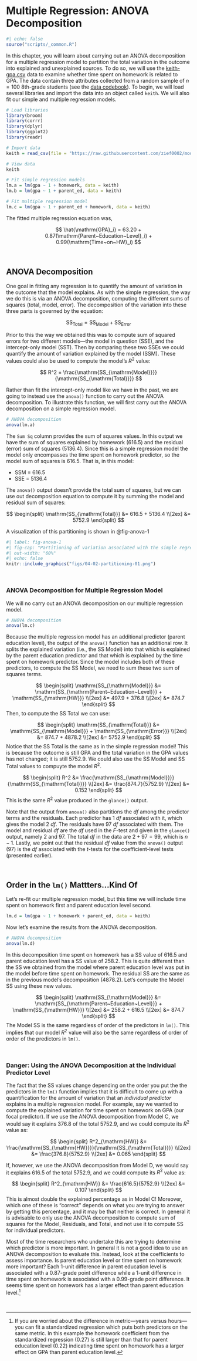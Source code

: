 # Multiple Regression: ANOVA Decomposition {#moremultreg}

```r
#| echo: false
source("scripts/_common.R")
```


In this chapter, you will learn about carrying out an ANOVA decomposition for a multiple regression model to partition the total variation in the outcome into explained and unexplained sources. To do so, we will use the [keith-gpa.csv](https://raw.githubusercontent.com/zief0002/modeling/main/data/keith-gpa.csv) data to examine whether time spent on homework is related to GPA. The data contain three attributes collected from a random sample of $n=100$ 8th-grade students (see the [data codebook](#keith)). To begin, we will load several libraries and import the data into an object called `keith`. We will also fit our simple and multiple regression models.


```r
# Load libraries
library(broom)
library(corrr)
library(dplyr)
library(ggplot2)
library(readr)

# Import data
keith = read_csv(file = "https://raw.githubusercontent.com/zief0002/modeling/main/data/keith-gpa.csv")

# View data
keith

# Fit simple regression models
lm.a = lm(gpa ~ 1 + homework, data = keith)
lm.b = lm(gpa ~ 1 + parent_ed, data = keith)

# Fit multiple regression model
lm.c = lm(gpa ~ 1 + parent_ed + homework, data = keith)
```

The fitted multiple regression equation was,

$$
\hat{\mathrm{GPA}_i} = 63.20 + 0.87(\mathrm{Parent~Education~Level}_i) + 0.99(\mathrm{Time~on~HW}_i)
$$


<br />


## ANOVA Decomposition

One goal in fitting any regression is to quantify the amount of variation in the outcome that the model explains. As with the simple regression, the way we do this is via an ANOVA decomposition, computing the different sums of squares (total, model, error). The decomposition of the variation into these three parts is governed by the equation:

$$
\mathrm{SS_{\mathrm{Total}}} = \mathrm{SS_{\mathrm{Model}}} + \mathrm{SS_{\mathrm{Error}}}
$$

Prior to this the way we obtained this was to compute sum of squared errors for two different models---the model in question (SSE), and the intercept-only model (SST). Then by comparing these two SSEs we could quantify the amount of variation explained by the model (SSM). These values could also be used to compute the model's $R^2$ value:

$$
R^2 = \frac{\mathrm{SS_{\mathrm{Model}}}}{\mathrm{SS_{\mathrm{Total}}}} 
$$

Rather than fit the intercept-only model like we have in the past, we are going to instead use the `anova()` function to carry out the ANOVA decomposition. To illustrate this function, we will first carry out the ANOVA decomposition on a simple regression model.

```r
# ANOVA decomposition
anova(lm.a)
```

The `Sum Sq` column provides the sum of squares values. In this output we have the sum of squares explained by homework (616.5) and the residual (error) sum of squares (5136.4). Since this is a simple regression model the model only encompasses the time spent on homework predictor, so the model sum of squares is 616.5. That is, in this model:

- SSM = 616.5
- SSE = 5136.4


The `anova()` output doesn't provide the total sum of squares, but we can use out decomposition equation to compute it by summing the model and residual sum of squares:

$$
\begin{split}
\mathrm{SS_{\mathrm{Total}}} &= 616.5 + 5136.4 \\[2ex]
&= 5752.9
\end{split}
$$

A visualization of this partitioning is shown in @fig-anova-1


```r
#| label: fig-anova-1
#| fig-cap: "Partitioning of variation associated with the simple regression model using time spent on homework to predict variation in GPA."
#| out-width: "60%"
#| echo: false
knitr::include_graphics("figs/04-02-partitioning-01.png")
```


<br />


### ANOVA Decomposition for Multiple Regression Model

We will no carry out an ANOVA decomposition on our multiple regression model.

```r
# ANOVA decomposition
anova(lm.c)
```

Because the multiple regression model has an additional predictor (parent education level), the output of the `anova()` function has an additional row. It splits the explained variation (i.e., the SS Model) into that which is explained by the parent education predictor and that which is explained by the time spent on homework predictor. Since the model includes both of these predictors, to compute the SS Model, we need to sum these two sum of squares terms.

$$
\begin{split}
\mathrm{SS_{\mathrm{Model}}} &= \mathrm{SS_{\mathrm{Parent~Education~Level}}} + \mathrm{SS_{\mathrm{HW}}} \\[2ex]
&= 497.9 + 376.8 \\[2ex]
&= 874.7
\end{split}
$$
Then, to compute the SS Total we can use:

$$
\begin{split}
\mathrm{SS_{\mathrm{Total}}} &= \mathrm{SS_{\mathrm{Model}}} + \mathrm{SS_{\mathrm{Error}}} \\[2ex]
&= 874.7 + 4878.2 \\[2ex]
&= 5752.9
\end{split}
$$
Notice that the SS Total is the same as in the simple regression model! This is because the outcome is still GPA and the total variation in the GPA values has not changed; it is still 5752.9. We could also use the SS Model and SS Total values to compuyte the model $R^2$.

$$
\begin{split}
R^2 &= \frac{\mathrm{SS_{\mathrm{Model}}}}{\mathrm{SS_{\mathrm{Total}}}} \\[2ex]
&= \frac{874.7}{5752.9} \\[2ex]
&= 0.152
\end{split}
$$
This is the same $R^2$ value produced in the `glance()` output.

:::protip
Note that the output from `anova()` also partitions the *df* among the predictor terms and the residuals. Each predictor has 1 *df* associated with it, which gives the model 2 *df*. The residuals have 97 *df* associated with them. The model and residual *df* are the *df* used in the *F*-test and given in the `glance()` output, namely 2 and 97. The total *df* in the data are $2+97 = 99$, which is $n-1$. Lastly, we point out that the residual *df* value from the `anova()` output (97) is the *df* associated with the *t*-tests for the coefficient-level tests (presented earlier).
:::


<br />


## Order in the `lm()` Mattters...Kind Of

Let's re-fit our multiple regression model, but this time we will include time spent on homework first and parent education level second.

```r
lm.d = lm(gpa ~ 1 + homework + parent_ed, data = keith)
```

Now let's examine the results from the ANOVA decomposition.

```r
# ANOVA decomposition
anova(lm.d)
```

In this decomposition time spent on homework has a SS value of 616.5 and parent education level has a SS value of 258.2. This is quite different than the SS we obtained from the model where parent education level was put in the model before time spent on homework. The residual SS are the same as in the previous model's decomposition (4878.2). Let's compute the Model SS using these new values.

$$
\begin{split}
\mathrm{SS_{\mathrm{Model}}} &= \mathrm{SS_{\mathrm{Parent~Education~Level}}} + \mathrm{SS_{\mathrm{HW}}} \\[2ex]
&= 258.2 + 616.5 \\[2ex]
&= 874.7
\end{split}
$$
The Model SS is the same regardless of order of the predictors in `lm()`. This implies that our model $R^2$ value will also be the same regardless of order of order of the predictors in `lm()`.

<br />


### Danger: Using the ANOVA Decomposition at the Individual Predictor Level

The fact that the SS values change depending on the order you put the the predictors in the `lm()` function implies that it is difficult to come up with a quantification for the amount of variation that an *individual predictor* explains in a multiple regression model. For example, say we wanted to compute the explained variation for time spent on homework on GPA (our focal predictor). If we use the ANOVA decomposition from Model C, we would say it explains 376.8 of the total 5752.9, and we could compute its $R^2$ value as:


$$
\begin{split}
R^2_{\mathrm{HW}} &= \frac{\mathrm{SS_{\mathrm{HW}}}}{\mathrm{SS_{\mathrm{Total}}}} \\[2ex]
&= \frac{376.8}{5752.9} \\[2ex]
&= 0.065
\end{split}
$$

If, however, we use the ANOVA decomposition from Model D, we would say it explains 616.5 of the total 5752.9, and we could compute its $R^2$ value as:


$$
\begin{split}
R^2_{\mathrm{HW}} &= \frac{616.5}{5752.9} \\[2ex]
&= 0.107
\end{split}
$$
This is almost double the explained percentage as in Model C! Moreover, which one of these is "correct" depends on what you are trying to answer by getting this percentage, and it may be that neither is correct. In general it is advisable to only use the ANOVA decomposition to compute sum of squares for the Model, Residuals, and Total, and not use it to compute SS for individual predictors.

:::protip
Most of the time researchers who undertake this are trying to determine which predictor is more important. In general it is not a good idea to use an ANOVA decomposition to evaluate this. Instead, look at the coefficients to assess importance. Is parent education level or time spent on homework more important? Each 1-unit difference in parent education level is associated with a 0.87-grade point difference while a 1-unit difference in time spent on homework is associated with a 0.99-grade point difference. It seems time spent on homework has a larger effect than parent education level.^[If you are worried about the difference in metric---years versus hours---you can fit a standardized regression which puts both predictors on the same metric. In this example the homework coefficient from the standardized regression (0.27) is still larger than that for parent education level (0.22) indicating time spent on homework has a larger effect on GPA than parent education level.]
:::

<!-- ### Hypotheses Tested in the ANOVA Output -->

<!-- The *F*-values given in the `anova()` output do not match the *F*-test given in the `glance()` output. This is because the hypotheses being tested in the `anova()` output are different than that being tested in the `glance()` output. To understand the tests that are being performed, we need to understand how the variation is being partitioned in the model we fitted. The order the predictors in the `anova()` output (which is connected to the order they were included in the `lm()` function) shows this partitioning numerically. We can also create a diagram that shows this partitioning. -->

<!-- ```{r} -->
<!-- #| label: fig-anova-1 -->
<!-- #| fig-cap: "Partitioning of variation associated with the model in which education-level is included prior to seniority-level." -->
<!-- #| out-width: "60%" -->
<!-- #| echo: false -->
<!-- knitr::include_graphics("figs/03-01-partitioning-1.png") -->
<!-- ``` -->

<!-- In the diagram, the total unexplained variation is first explained by including education-level in the model (the first predictor included in the `lm()` function). This predictor explains some variation and leaves some of the variation unexplained. Then, seniority-level is allowed to explain any residual (unexplained) variation that remains. -->

<!-- The hypothesis that is being tested by an *F*-test is whether the explained variation is more than we expect because of sampling error. The way we quantify this is to compute $R^2$ which is a ratio of the explained variation to the total variation the predictor(s) is allowed to explain. The key here is that the numerator and denominator for $R^2$ are different depending on what is being tested. -->

<!-- Consider the *F*-test at the model-level from the `glance()` output. This is testing whether the model-level $R^2$ is more than we expect because of sampling error. In the diagram, the explained variation in the model-level $R^2$ is the total sum of all the blue circles since the model includes both education-level and seniority-level. The denominator is the baseline unexplained variation. Mathematically, -->

<!-- $$ -->
<!-- \begin{split} -->
<!-- R^2_{\mathrm{Model}} &= \frac{4147 + 723}{6566} \\[2ex] -->
<!-- &= \frac{4879}{6566} -->
<!-- \end{split} -->
<!-- $$ -->

<!-- This *F*-test examines whether this fraction (or proportion) is statistically different than 0. Here the results are those given in `glance()`, namely, $F(2,29)=41.65$, $p<.001$. -->


<!-- In the `anova()` output, results from two different *F*-tests are presented. The *F*-test in the first line of this output is associated with the education-level predictor. This is testing whether education-level (by itself) explains variation in the outcome *given the model fitted*. In the diagram, the explained variation for the education-level $R^2$ is the blue circles associated with adding education to the model first. The denominator is the  unexplained variation if we only consider the education and residual variation. Mathematically, -->

<!-- $$ -->
<!-- \begin{split} -->
<!-- R^2_{\mathrm{Education\mbox{-}Level}} &= \frac{4147}{4147 + 1695} \\[2ex] -->
<!-- &= 0.710 -->
<!-- \end{split} -->
<!-- $$ -->

<!-- The *F*-test examines whether this fraction (or proportion) is statistically different than 0. Here the results are those given in the first line of the `anova()` output, namely, $F(1,29)=70.94$, $p<.001$. The numerator *df* for the *F*-test is given in the `Df` column of the `anova()` output and the denominator *df* is the model's residual *df*. -->

<!-- The *F*-test in the second line of this output is associated with the seniority-level predictor. This is testing whether seniority-level explains variation in the outcome AFTER education-level has already been allowed to explain any unexplained variation. In the diagram, the explained variation for the seniority-level $R^2$ is the blue circle associated with adding seniority-level to the model. The denominator is the unexplained variation that remains after education-level has explained all the variation it can (this is no longer the baseline unexplained variation). Mathematically, -->

<!-- $$ -->
<!-- \begin{split} -->
<!-- R^2_{\mathrm{Seniority\mbox{-}Level} \vert \mathrm{Education\mbox{-}Level}} &= \frac{723}{723 + 1695} \\[2ex] -->
<!-- &= 0.299 -->
<!-- \end{split} -->
<!-- $$ -->

<!-- This *F*-test examines whether this fraction (or proportion) is statistically different than 0. Here the results are those given in the second line of the `anova()` output, namely, $F(1,29)=12.37$, $p=.001$. -->

<!-- This second test is asking whether there is an effect of seniority-level *after accounting for* education-level given the model fitted. This is equivalent to the hypothesis we tested for seniority-level in the coefficient-level output. In fact, the *p*-value from the `tidy()` output for the seniority-level effect is equivalent to the *p*-value associated with the seniority-level in the second line of the `anova()` output. -->

<!-- <br /> -->


<!-- ### Changing the Order of the Predictors -->

<!-- Let's re-fit the model, but this time we will include seniority-level in the model first and education-level second. -->

<!-- ```{r} -->
<!-- # Fit model with different predictor order -->
<!-- lm.d = lm(income ~ 1 + seniority + education, data = city) -->

<!-- # ANOVA decomposition -->
<!-- anova(lm.d) -->
<!-- ``` -->

<!-- Examining the ANOVA decomposition, we see that some of the values in the table are the same and others are different. To understand why, we will again compose the partitioning diagram. -->


<!-- ```{r} -->
<!-- #| label: fig-anova-2 -->
<!-- #| fig-cap: "Partitioning of variation associated with the model in which seniority-level is included prior to education-level." -->
<!-- #| out-width: "60%" -->
<!-- #| echo: false -->
<!-- knitr::include_graphics("figs/03-01-partitioning-2.png") -->
<!-- ``` -->

<!-- Consider the model-level *F*-test which tests whether the model-level $R^2$ is more than we expect because of sampling error. In the diagram, the explained variation in the model-level $R^2$ is the total sum of all the blue circles since the model includes both education-level and seniority-level. The denominator is the baseline unexplained variation. Mathematically, -->

<!-- $$ -->
<!-- \begin{split} -->
<!-- R^2_{\mathrm{Model}} &= \frac{2223 + 2647}{6566} \\[2ex] -->
<!-- &= \frac{4879}{6566} -->
<!-- \end{split} -->
<!-- $$ -->

<!-- This is the same model-level $R^2$ value we obtained earlier. Thus the results given in `glance()`, namely, $F(2,29)=41.65$, $p<.001$ are identical regardless of the order the predictors are included in the model. -->

<!-- ```{r} -->
<!-- # Model-level output -->
<!-- glance(lm.d) -->
<!-- ``` -->

<!-- The *F*-test in the first line of this output is associated with the seniority-level predictor. This is testing whether seniority-level (by itself) explains variation in the outcome given the model. Mathematically, -->

<!-- $$ -->
<!-- \begin{split} -->
<!-- R^2_{\mathrm{Seniority\mbox{-}Level}} =& \frac{2223}{2223+1695} \\[2ex] -->
<!-- &= 0.567 -->
<!-- \end{split} -->
<!-- $$ -->

<!-- The *F*-test examines whether this fraction (or proportion) is statistically different than 0. Here the results are those given in the first line of the `anova()` output, namely, $F(1,29)=38.03$, $p<.001$. -->

<!-- The *F*-test in the second line of this output is testing whether education-level explains variation in the outcome AFTER seniority-level has already been allowed to explain any unexplained variation, given the model. Mathematically, -->

<!-- $$ -->
<!-- \begin{split} -->
<!-- R^2_{\mathrm{Education\mbox{-}Level} \vert \mathrm{Seniority\mbox{-}Level}} &= \frac{2647}{2647 + 1695} \\[2ex] -->
<!-- &= 0.610 -->
<!-- \end{split} -->
<!-- $$ -->

<!-- The *F*-test examines whether this fraction (or proportion) is statistically different than 0. Here the results are those given in the second line of the `anova()` output, namely, $F(1,29)=45.28$, $p<.001$. This test is asking whether there is an effect of education-level *after accounting for* seniority-level. The *p*-value from this test is equivalent to the *p*-value associated with the education-level effect in the `tidy()` output. -->

<!-- ```{r} -->
<!-- # Coefficient-level output -->
<!-- tidy(lm.d) -->
<!-- ``` -->

<!-- Note that the output from `tidy()` is also the same, regardless of predictor order. This means that whichever order you include the predictors in the model, the tests of the partial effects (does a predictor explain variation AFTER all other predictors have already explained a much variation as they can) will be the same. Additionally, the fitted equation will be the same. -->

<!-- <br /> -->


<!-- ## Argh! Which Set of Results Should I Use? -->

<!-- From all these different *F*-tests and $R^2$ values, we see that there are different ways of computing the amount of "variation accounted for" for any given predictor. The sum of squares for a particular predictor depends on whether we are considering it in isolation, or whether it is being considered in conjunction with other predictors. Not only that, but it also depends on the order that the predictor is included in the model! Similarly the amount of total unexplained variation depends on whether we consider all the unexplained variation in a variable, or whether we condition on a particular model. -->

<!-- In a regression analysis, we typically want to understand the amount of variation explained by a predictor after accounting for all the other predictors. That means, that when computing an $R^2$ value, the numerator will be based on the sum of squares if that predictor is last in the model. Similarly, the denominator will be based on the total variation available to explain after accounting for all the other predictors. To determine this, we include the predictor of interest last in the `lm()` and then examine the `anova()` output to obtain the sums of squares for the predictor and residuals. The $R^2$ value can then be computed based on those two values. -->

<!-- To evaluate whether that proportion of explained variation is more than we expect because of chance, we can evaluate the *p*-value for that predictor from the `tidy()` output. This is equivalent to asking: Is a particular predictor statistically important after controlling for the other predictors in the model? Again, this is the same *p*-value you get from the `anova()` output if the predictor is last in thr `lm()`. -->



<!-- :::fyi -->
<!-- Some statisticians and quantitative methodologists have attempted to capture some of the differences in the various ways to compute "variance accounted for" by referring to different types of sums of squares. For example, the sums of squares in the `anova()` output is sometimes referred to as *Type 1 Sums of Squares* or *Sequential Sums of Squares*. While these terms can be helpful, they are not universally adopted and as a result often add more confusion than they solve. It is probably best to view them as different ways of partitioning and accounting for variation, and understand that how you decide to do this has an impact on how much variation a particular predictor explains and subsequently the *p*-value associated with it. -->
<!-- ::: -->

<!-- <br /> -->


<!-- ## Presenting Results -->

<!-- It is quite common for researchers to present the results of their regression analyses in table form. Different models are typically presented in different columns and predictors are presented in rows. (Because it is generally of less substantive value, the intercept is often presented in the last row.) -->

<!-- Note that we **DO NOT INCLUDE stars to indicate "statistical significance"** as is the recommendation of the American Statistical Association. [@Wasserstein:2019] -->


<!-- ```{r} -->
<!-- #| results: asis -->
<!-- #| echo: false -->
<!-- #| eval: false -->
<!-- library(stargazer) -->

<!-- stargazer(lm.a, lm.b, lm.c, -->
<!--   column.labels = c("Model 1", "Model 2", "Model 3"), -->
<!--   covariate.labels = c("Education level", "Seniority level"), -->
<!--   dep.var.caption = "Outcome variable: Income (in thousands of dollars)", -->
<!--   dep.var.labels = NULL, -->
<!--   dep.var.labels.include = FALSE, -->
<!--   type = "html", -->
<!--   keep.stat = c("rsq","ser"), -->
<!--   star.cutoffs = NA, -->
<!--   header = FALSE, -->
<!--   title = "Regression Models Fitted to City Employee Data ($n=32$) Using Education Level and Seniority to Predict Income", -->
<!--   omit.table.layout = "n" -->
<!--   ) -->
<!-- ``` -->




<!-- <table class="table" style="width:70%; margin-left: auto; margin-right: auto;"> -->
<!-- <caption>Unstandardized coefficients (standard errors) for a taxonomy of OLS regression models to explain variation in Riverview city employee's incomes. All models were fitted with *n*=32 observations.</caption> -->
<!-- <thead> -->
<!--   <tr><th>Predictor</th><th>Model A</th><th>Model B</th><th>Model C</th></tr> -->
<!-- </thead> -->
<!-- <tbody> -->
<!-- <tr><td style="text-align:left">Education level</td><td style="text-align:center">2.651<br />(0.370)</td><td></td><td style="text-align:center">2.252<br />(0.335)</td></tr> -->
<!-- <tr><td style="text-align:left">Seniority level</td><td></td><td style="text-align:center">1.219<br />(0.311)</td><td style="text-align:center">0.739<br />(0.210)</td></tr> -->
<!-- <tr style="border-bottom: 1px solid black"><td style="text-align:left">Constant</td><td style="text-align:center">11.321<br />(6.123)</td><td style="text-align:center">35.690<br />(5.073)</td><td style="text-align:center">6.769<br />(5.373)</td></tr> -->

<!-- <tr><td style="text-align:left">R<sup>2</sup></td><td style="text-align:center">0.632</td><td style="text-align:center">0.339</td><td style="text-align:center">0.742</td></tr> -->
<!-- <tr><td style="text-align:left">RMSE</td><td style="text-align:center">8.978</td><td style="text-align:center">12.031</td><td style="text-align:center">7.646</td></tr> -->
<!-- </tbody> -->
<!-- </table> -->


<!-- Based on the results of fitting the three models, we can now go back and answer our research questions. Do differences in education level explain variation in incomes? Based on Model A, the empirical evidence suggests the answer is yes. Is this true even after accounting for differences in seniority? The empirical evidence from Model C suggests that, again, the answer is yes. (Since it is not necessary for answering the RQ, some researchers might choose to not present the results from Model B.) -->

<!-- <br /> -->


<!-- ## Coefficient Plot -->

<!-- To create a coefficient plot for a multiple regression, we will again use the `dwplot()` function from the `{dotwhisker}` package. To create coefficient plots for multiple models we need to create a data frame based on the `tidy()` output for each fitted model. We also need to append a column that identifies the model name in these data frames. Finally, we need to combine these data frames into a single data frame that we will use in the `dwplot()` function.^[It is critical when you are changing labels on the axes that you double-check the actual `tidy()` output so that you don't erroneously mislabel the coefficients. Here for example, the `tidy()` output indicates that in Model C the coefficient for education level is 2.25 and the seniority coefficient is 0.739. This corresponds to what we see in the plot.] Here we presented the coefficient plot for all three models. Another option would be to create this plot for only the "final" adopted model (e.g., Model C).  -->

<!-- ```{r} -->
<!-- #| label: fig-coefplot -->
<!-- #| fig-cap: "Coefficient plot for the model regressing income on education. Uncertainty is displayed based on the 95% confidence intervals." -->
<!-- #| fig-width: 12 -->
<!-- #| fig-height: 4 -->
<!-- #| out-width: "80%" -->
<!-- # Load library -->
<!-- library(dotwhisker) -->

<!-- # Create tidy() data frames with model names -->
<!-- mod_1 = tidy(lm.a) |> -->
<!--   mutate(model = "Model A") -->

<!-- mod_2 = tidy(lm.b) |> -->
<!--   mutate(model = "Model B") -->

<!-- mod_3 = tidy(lm.c) |> -->
<!--   mutate(model = "Model C") -->

<!-- # Combine into single data frame -->
<!-- all_models = rbind(mod_1, mod_2, mod_3) -->

<!-- # Create plot -->
<!-- dwplot(all_models, show_intercept = FALSE) + -->
<!--   theme_bw() + -->
<!--   scale_color_manual(name = "Model", values = c("#c62f4b", "#c62f4b", "#c62f4b")) + -->
<!--   scale_x_continuous(name = "Estimate") + -->
<!--   scale_y_discrete(name = "Coefficients", labels = c("Seniority", "Education")) + -->
<!--   facet_wrap(~model) + -->
<!--   guides(color = FALSE) -->
<!-- ``` -->

<!-- This plot shows graphically what we observed in the numerical results. There does seem to be a positive effect of education-level on employee income. After including seniority-level in the model, the effect of education-level is somewhat tempered, but it is still positive. There is, however, some uncertainty in the exact magnitude of the size of the effect as is shown in the wide 95% confidence interval for education-level in the plot. -->


<br />








